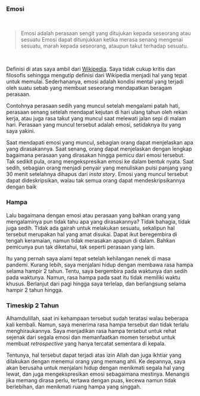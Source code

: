 ### Emosi

<br />

> Emosi adalah perasaan sengit yang ditujukan kepada seseorang atau sesuatu Emosi dapat ditunjukkan ketika merasa senang mengenai sesuatu, marah kepada seseorang, ataupun takut terhadap sesuatu.

<br />

Definisi di atas saya ambil dari [Wikipedia](https://id.wikipedia.org/wiki/Emosi). Saya tidak cukup kritis dan filosofis sehingga mengutip definisi dari Wikipedia menjadi hal yang tepat untuk memulai. Sederhananya, emosi adalah kondisi mental yang terjadi oleh suatu sebab yang membuat seseorang mendapatkan beragam perasaan.

Contohnya perasaan sedih yang muncul setelah mengalami patah hati, perasaan senang setelah mendapat kejutan di hari ulang tahun oleh rekan kerja, atau juga rasa takut yang muncul saat melewati jalan sepi di malam hari. Perasaan yang muncul tersebut adalah emosi, setidaknya itu yang saya yakini.<br/>

Saat mendapati emosi yang muncul, sebagian orang dapat menjelaskan apa yang dirasakannya. Saat senang, orang dapat menjelaskan dengan lengkap bagaimana perasaan yang dirasakan hingga pemicu dari emosi tersebut. Tak sedikit pula, orang mengekspresikan emosi ke dalam bentuk nyata. Saat sedih, sebagian orang menjadi penyair yang menuliskan puisi panjang yang 30 menit setelahnya dihapus dari _insta story_. Emosi yang muncul tersebut dapat dideskripsikan, walau tak semua orang dapat mendeskripsikannya dengan baik

### Hampa

Lalu bagaimana dengan emosi atau perasaan yang bahkan orang yang mengalaminya pun tidak tahu apa yang dirasakannya? Tidak bahagia, tidak juga sedih. Tidak ada gairah untuk melakukan sesuatu, sekalipun hal tersebut merupakan hal yang amat disukai. Dapat ikut beregembira di tengah keramaian, namun tidak merasakan apapun di dalam. Bahkan pemicunya pun tak diketahui, tak seperti perasaan yang lain.

Itu yang pernah saya alami tepat setelah kehilangan nenek di masa pandemi. Kurang lebih, saya menjalani hidup dengan membawa rasa hampa selama hampir 2 tahun. Tentu, saya bergembira pada waktunya dan sedih pada waktunya. Namun, rasa hampa pada saat itu tidak memiliki waktu khusus. Berlanjut dari pagi hingga saya terlelap, dan berlangsung selama hampir 2 tahun hingga.

### Timeskip 2 Tahun

Alhamdulillah, saat ini kehampaan tersebut sudah teratasi walau beberapa kali kembali. Namun, saya menerima rasa hampa tersebut dan tidak terlalu menghiraukannya. Saya menjadikan rasa hampa tersebut untuk rehat sejenak dari segala emosi dan memanfaatkan momen tersebut untuk membuat _retrospective_ yang hanya tercatat sementara di kepala.

Tentunya, hal tersebut dapat terjadi atas izin Allah dan juga ikhtiar yang dilakukan dengan menemui orang yang memang ahli. Ke depannya, saya akan berusaha untuk menjalani hidup dengan menikmati segala hal yang lewat, dan juga mengekspresikan emosi sebagaimana mestinya. Menangis jika memang dirasa perlu, tertawa dengan puas, kecewa namun tidak berlebihan, dan menikmati ruang hampa yang singgah.
